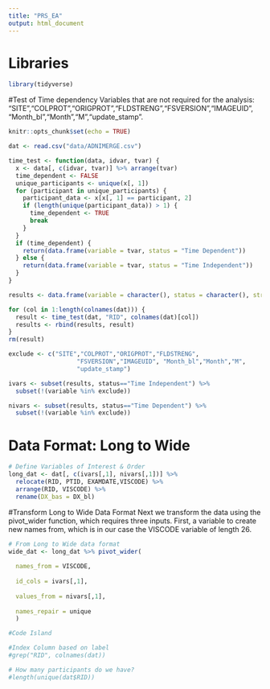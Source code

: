 ```yaml
---
title: "PRS_EA"
output: html_document
---
```


# Libraries

```r
library(tidyverse)
```

#Test of Time dependency
Variables that are not required for the analysis: "SITE","COLPROT","ORIGPROT","FLDSTRENG","FSVERSION","IMAGEUID", "Month_bl","Month","M","update_stamp".
```r
knitr::opts_chunk$set(echo = TRUE)

dat <- read.csv("data/ADNIMERGE.csv")

time_test <- function(data, idvar, tvar) {
  x <- data[, c(idvar, tvar)] %>% arrange(tvar)
  time_dependent <- FALSE
  unique_participants <- unique(x[, 1])
  for (participant in unique_participants) {
    participant_data <- x[x[, 1] == participant, 2]
    if (length(unique(participant_data)) > 1) {
      time_dependent <- TRUE
      break
    }
  }
  if (time_dependent) {
    return(data.frame(variable = tvar, status = "Time Dependent"))
  } else {
    return(data.frame(variable = tvar, status = "Time Independent"))
  }
}

results <- data.frame(variable = character(), status = character(), stringsAsFactors = FALSE)

for (col in 1:length(colnames(dat))) {
  result <- time_test(dat, "RID", colnames(dat)[col])
  results <- rbind(results, result)
}
rm(result)

exclude <- c("SITE","COLPROT","ORIGPROT","FLDSTRENG",
                   "FSVERSION","IMAGEUID", "Month_bl","Month","M",
                   "update_stamp")

ivars <- subset(results, status=="Time Independent") %>% 
  subset(!(variable %in% exclude))

nivars <- subset(results, status=="Time Dependent") %>% 
  subset(!(variable %in% exclude))
```

# Data Format: Long to Wide

```r
# Define Variables of Interest & Order
long_dat <- dat[, c(ivars[,1], nivars[,1])] %>%
  relocate(RID, PTID, EXAMDATE,VISCODE) %>%
  arrange(RID, VISCODE) %>%
  rename(DX_bas = DX_bl)

```

#Transform Long to Wide Data Format
Next we transform the data using the pivot_wider function, which requires three 
inputs. First, a variable to create new names from, which is in our case the 
VISCODE variable of length 26. 

```r
# From Long to Wide data format
wide_dat <- long_dat %>% pivot_wider(
  
  names_from = VISCODE,
  
  id_cols = ivars[,1],
  
  values_from = nivars[,1],
  
  names_repair = unique
  )
```

```r
#Code Island

#Index Column based on label
#grep("RID", colnames(dat))

# How many participants do we have?
#length(unique(dat$RID))

```
